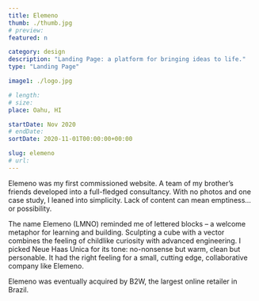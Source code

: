 ```yaml
---
title: Elemeno
thumb: ./thumb.jpg
# preview:
featured: n

category: design
description: "Landing Page: a platform for bringing ideas to life."
type: "Landing Page"

image1: ./logo.jpg

# length:
# size:
place: Oahu, HI

startDate: Nov 2020
# endDate:
sortDate: 2020-11-01T00:00:00+00:00

slug: elemeno
# url:
---
```


Elemeno was my first commissioned website. A team of my brother’s friends developed into a full-fledged consultancy. With no photos and one case study, I leaned into simplicity. Lack of content can mean emptiness… or possibility.

The name Elemeno (LMNO) reminded me of lettered blocks – a welcome metaphor for learning and building. Sculpting a cube with a vector combines the feeling of childlike curiosity with advanced engineering. I picked Neue Haas Unica for its tone: no-nonsense but warm, clean but personable. It had the right feeling for a small, cutting edge, collaborative company like Elemeno.

Elemeno was eventually acquired by B2W, the largest online retailer in Brazil.
